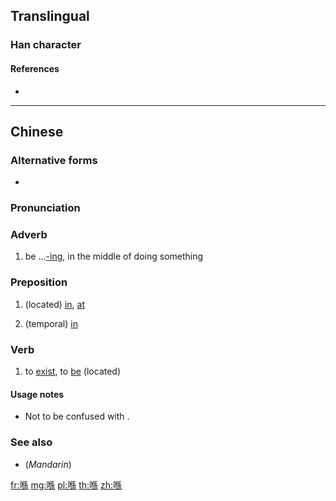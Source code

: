 ==Translingual==

===Han character===
{{Han char|rn=30|rad=口|as=09|sn=12|four=|canj=ROHF|ids=⿰口係}}

====References====
* {{Han ref|kx=0201.121|hdz=10657.021|uh=55BA|ud=21946}}

----

==Chinese==
{{zh-forms}}

===Alternative forms===
* {{qualifier|non-standard}} {{zh-l|o係}}

===Pronunciation===
{{zh-pron
|c=hai2
|cat=adv,prep,v
}}

===Adverb===
{{zh-adv}}

# {{context|Cantonese|lang=zh}} be ...[[-ing]], in the middle of doing something {{gloss|indicating an action in progress}}

===Preposition===
{{zh-prep}}

# {{context|Cantonese|lang=zh}} (located) [[in]], [[at]]
# {{context|Cantonese|lang=zh}} (temporal) [[in]]
#: {{zh-usex|喺 @2012|in 2012|C}}

===Verb===
{{zh-verb}}

# {{context|Cantonese|lang=zh}} to [[exist]], to [[be]] (located)
#: {{zh-usex|我 而家 喺 香港。|I am in Hong Kong now.|C-GZ|tr=ngo5 ji4 gaa1 '''hai2''' hoeng1 gong2.}}

====Usage notes====
* Not to be confused with {{zh-l|係|hai6|is}}.

===See also===
* (''Mandarin'') {{zh-l|在}}

[[fr:喺]]
[[mg:喺]]
[[pl:喺]]
[[th:喺]]
[[zh:喺]]
